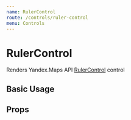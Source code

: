 ```yaml
---
name: RulerControl
route: /controls/ruler-control
menu: Controls
---
```



# RulerControl

Renders Yandex.Maps API [RulerControl][control] control

## Basic Usage

<Playground>
  <YMaps>
    <Map
      defaultState={{
        center: [55.751574, 37.573856],
        zoom: 9,
        controls: [],
      }}
    >
      <RulerControl options={{ float: 'right' }} />
    </Map>
  </YMaps>
</Playground>

## Props

<Props of={_RulerControl} />

[control]:
  https://tech.yandex.com/maps/doc/jsapi/2.1/ref/reference/control.RulerControl-docpage/
